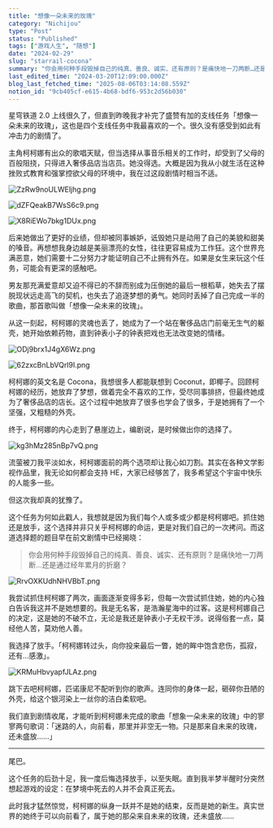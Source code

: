 ```yaml
---
title: "想像一朵未来的玫瑰"
category: "Nichijou"
type: "Post"
status: "Published"
tags: ["游戏人生", "随想"]
date: "2024-02-29"
slug: "starrail-cocona"
summary: "你会用何种手段毁掉自己的纯真、善良、诚实、还有原则？是痛快地一刀两断…还是通过经年累月的折磨？"
last_edited_time: "2024-03-20T12:09:00.000Z"
blog_last_fetched_time: "2025-08-06T03:14:08.559Z"
notion_id: "9cb405cf-e615-4b68-bdf6-953c2d56b030"
---
```



星穹铁道 2.0 上线很久了，但直到昨晚我才补完了盛赞有加的支线任务「想像一朵未来的玫瑰」，这也是四个支线任务中我最喜欢的一个。很久没有感受到如此有冲击力的剧情了。


主角柯柯娜有出众的歌唱天赋，但当选择从事音乐相关的工作时，却受到了父母的百般阻挠，只得进入奢侈品店当店员。她没得选。大概是因为我从小就生活在这种挫败式教育和强掌控欲父母的环境中，我在过这段剧情时相当不适。


![ZzRw9noULWEljhg.png](https://cdn.sa.net/2024/03/15/ZzRw9noULWEljhg.png)


![dZFQeakB7WsS6c9.png](https://cdn.sa.net/2024/03/15/dZFQeakB7WsS6c9.png)


![X8RiEWo7bkg1DUx.png](https://cdn.sa.net/2024/03/15/X8RiEWo7bkg1DUx.png)


后来她做出了更好的业绩，但却被同事嫉妒，诋毁她只是动用了自己的美貌和甜美的嗓音。再想想我身边越是美丽漂亮的女性，往往更容易成为工作狂。这个世界充满恶意，她们需要十二分努力才能证明自己不止拥有外在。如果是女生来玩这个任务，可能会有更深的感触吧。


男友那充满爱意却又迫不得已的不辞而别成为压倒她的最后一根稻草，她失去了摆脱现状远走高飞的契机，也失去了追逐梦想的勇气。她同时丢掉了自己完成一半的歌曲，那首歌叫做「想像一朵未来的玫瑰」。


从这一刻起，柯柯娜的灵魂也丢了，她成为了一个站在奢侈品店门前毫无生气的躯壳，她开始依赖药物，直到钟表小子的钟表把戏也无法改变她的情绪。


![ODj9brx1J4gX6Wz.png](https://cdn.sa.net/2024/03/15/ODj9brx1J4gX6Wz.png)


![62zxcBnLbVQrl9I.png](https://cdn.sa.net/2024/03/15/62zxcBnLbVQrl9I.png)


柯柯娜的英文名是 Cocona，我想很多人都能联想到 Coconut，即椰子。回顾柯柯娜的经历，她放弃了梦想，做着完全不喜欢的工作，受尽同事排挤，但最终她成为了奢侈品店的店长。这个过程中她放弃了很多也学会了很多，于是她拥有了一个坚强，又粗糙的外壳。


终于，柯柯娜的内心走到了悬崖边上，编剧说，是时候做出你的选择了。


![kg3hMz285nBp7vQ.png](https://cdn.sa.net/2024/03/19/kg3hMz285nBp7vQ.png)


流萤被刀我平淡如水，柯柯娜面前的两个选项却让我心如刀割。其实在各种文学影视作品里，我无论如何都会支持 HE，大家已经够苦了，我多希望这个宇宙中快乐的人能多一些。


但这次我却真的犹豫了。


这个任务为何如此戳人，我想就是因为我们每个人或多或少都是柯柯娜吧。抓住她还是放手，这个选择并非只关乎柯柯娜的命运，更是对我们自己的一次拷问。而这道选择题的题目早在前文剧情中已经揭晓：


> 你会用何种手段毁掉自己的纯真、善良、诚实、还有原则？是痛快地一刀两断…还是通过经年累月的折磨？


![RrvOXKUdhNHVBbT.png](https://cdn.sa.net/2024/03/15/RrvOXKUdhNHVBbT.png)


我尝试抓住柯柯娜了两次，画面逐渐变得多彩，但每一次尝试抓住她，她的内心独白告诉我这并不是她想要的。我是无名客，是浩瀚星海中的过客。这是柯柯娜自己的决定，这是她的不破不立，无论是我还是钟表小子无权干涉。说得俗套一点，莫经他人苦，莫劝他人善。


我选择了放手。「柯柯娜转过头，向你投来最后一瞥，她的眸中饱含悲伤，孤寂，还有...感激」。


![KRMuHbvyapfJLAz.png](https://cdn.sa.net/2024/03/15/KRMuHbvyapfJLAz.png)


跳下去吧柯柯娜，匹诺康尼不配听到你的歌声。连同你的身体一起，砸碎你丑陋的外壳，给这个银河染上一丝你的洁白柔软吧。


我们直到剧情收尾，才能听到柯柯娜未完成的歌曲「想象一朵未来的玫瑰」中的寥寥两句歌词：「迷路的人，向前看，那里并非空无一物。只是那来自未来的玫瑰，还未盛放……」


---


尾巴。


这个任务的后劲十足，我一度后悔选择放手，以至失眠。直到我半梦半醒时分突然想起游戏的设定：在梦境中死去的人并不会真正死去。


此时我才猛然惊觉，柯柯娜的纵身一跃并不是她的结束，反而是她的新生。真实世界的她终于可以向前看了，属于她的那朵来自未来的玫瑰，还未盛放……

